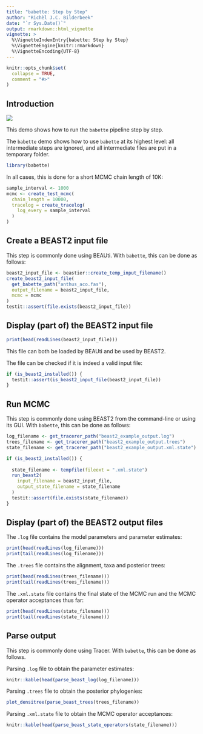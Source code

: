 ```yaml
---
title: "babette: Step by Step"
author: "Richèl J.C. Bilderbeek"
date: "`r Sys.Date()`"
output: rmarkdown::html_vignette
vignette: >
  %\VignetteIndexEntry{babette: Step by Step}
  %\VignetteEngine{knitr::rmarkdown}
  %\VignetteEncoding{UTF-8}
---
```


```r
knitr::opts_chunk$set(
  collapse = TRUE,
  comment = "#>"
)
```

## Introduction

![](babette_logo.png)

This demo shows how to run the `babette` pipeline step by step.

The `babette` demo shows how to use `babette` at its highest level:
all intermediate steps are ignored, and all intermediate files are put
in a temporary folder.

```r
library(babette)
```

In all cases, this is done for a short MCMC chain length of 10K:

```r
sample_interval <- 1000
mcmc <- create_test_mcmc(
  chain_length = 10000, 
  tracelog = create_tracelog(
    log_every = sample_interval
  )
)
```

## Create a BEAST2 input file

This step is commonly done using BEAUti. 
With `babette`, this can be done as follows:

```r
beast2_input_file <- beastier::create_temp_input_filename()
create_beast2_input_file(
  get_babette_path("anthus_aco.fas"),
  output_filename = beast2_input_file,
  mcmc = mcmc
)
testit::assert(file.exists(beast2_input_file))
```

## Display (part of) the BEAST2 input file

```r
print(head(readLines(beast2_input_file)))
```

This file can both be loaded by BEAUti and be used by BEAST2.

The file can be checked if it is indeed a valid input file:

```r
if (is_beast2_installed()) {
  testit::assert(is_beast2_input_file(beast2_input_file))
}
```

## Run MCMC

This step is commonly done using BEAST2 from the command-line or using its GUI. 
With `babette`, this can be done as follows:

```r
log_filename <- get_tracerer_path("beast2_example_output.log")
trees_filename <- get_tracerer_path("beast2_example_output.trees")
state_filename <- get_tracerer_path("beast2_example_output.xml.state")

if (is_beast2_installed()) {
  
  state_filename <- tempfile(fileext = ".xml.state")
  run_beast2(
    input_filename = beast2_input_file,
    output_state_filename = state_filename
  )
  testit::assert(file.exists(state_filename))
}
```

## Display (part of) the BEAST2 output files

The `.log` file contains the model parameters and parameter estimates:

```r
print(head(readLines(log_filename)))
print(tail(readLines(log_filename)))
```

The `.trees` file contains the alignment, taxa and posterior trees:

```r
print(head(readLines(trees_filename)))
print(tail(readLines(trees_filename)))
```

The `.xml.state` file contains the final state of the MCMC run and the
MCMC operator acceptances thus far: 

```r
print(head(readLines(state_filename)))
print(tail(readLines(state_filename)))
```

## Parse output

This step is commonly done using Tracer. 
With `babette`, this can be done as follows.

Parsing `.log` file to obtain the parameter estimates:

```r
knitr::kable(head(parse_beast_log(log_filename)))
```

Parsing `.trees` file to obtain the posterior phylogenies:

```r
plot_densitree(parse_beast_trees(trees_filename))
```

Parsing `.xml.state` file to obtain the MCMC operator acceptances:

```r
knitr::kable(head(parse_beast_state_operators(state_filename)))
```
